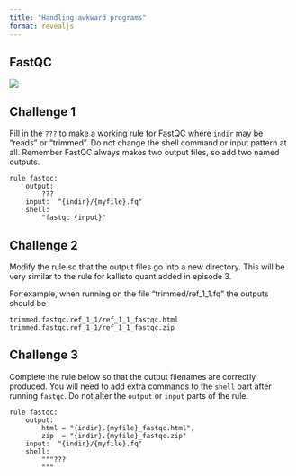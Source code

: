 ```yaml
---
title: "Handling awkward programs"
format: revealjs
---
```


## FastQC

![](https://carpentries-incubator.github.io/snakemake-novice-bioinformatics/fig/fastqc.png)

## Challenge 1

Fill in the `???` to make a working rule for FastQC where `indir` may be "reads" or "trimmed". Do not change the shell command or input pattern at all. Remember FastQC always makes two output files, so add two named outputs.

```
rule fastqc:
    output:
        ???
    input:  "{indir}/{myfile}.fq"
    shell:
        "fastqc {input}"
```

## Challenge 2

Modify the rule so that the output files go into a new directory. This will be very similar to the rule for kallisto quant added in episode 3.

For example, when running on the file "trimmed/ref_1_1.fq" the outputs should be

```
trimmed.fastqc.ref_1_1/ref_1_1_fastqc.html
trimmed.fastqc.ref_1_1/ref_1_1_fastqc.zip
```

## Challenge 3

Complete the rule below so that the output filenames are correctly produced. You will need to add extra commands to the `shell` part after running `fastqc`. Do not alter the `output` or `input` parts of the rule.

```
rule fastqc:
    output:
        html = "{indir}.{myfile}_fastqc.html",
        zip  = "{indir}.{myfile}_fastqc.zip"
    input:  "{indir}/{myfile}.fq"
    shell:
        """???
        """
```
